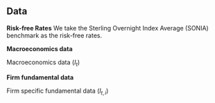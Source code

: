 ## Data

**Risk-free Rates**
We take the Sterling Overnight Index Average (SONIA)
benchmark as the risk-free rates. 

**Macroeconomics data**

Macroeconomics data ($I_t$)

**Firm fundamental data**

Firm specific fundamental data ($I_{t, i}$)
